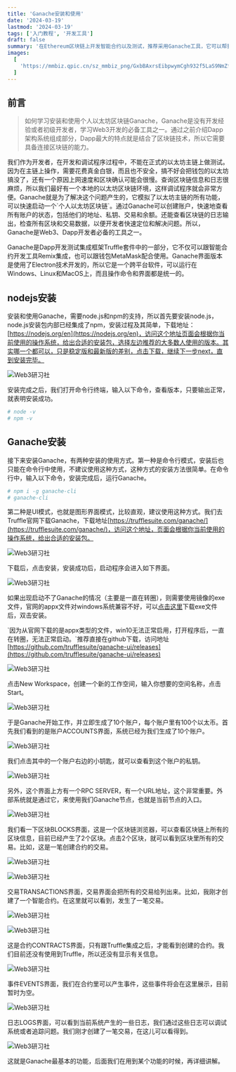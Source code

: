 ```yaml
---
title: 'Ganache安装和使用'
date: '2024-03-19'
lastmod: '2024-03-19'
tags: ['入门教程', '开发工具']
draft: false
summary: '在Ethereum区块链上开发智能合约以及测试，推荐采用Ganache工具，它可以帮我们快速构建Ethereum区块链客户端的环境，可以用于本地部署、开发、测试应用程序。'
images:
  [
    'https://mmbiz.qpic.cn/sz_mmbiz_png/GxbBAxrsEibpwymCgh932f5LaS9NmZfFWd9Agdibp3tAS4Qpp9VRbLkzdbdwCawiahDlLdE6l4UU7cnicmVIv8zdCQ/640?wx_fmt=png&amp;from=appmsg',
  ]
---
```


<TOCInline toc={props.toc} exclude="Introduction" />

## 前言

> 如何学习安装和使用个人以太坊区块链Ganache，Ganache是没有开发经验或者初级开发者，学习Web3开发的必备工具之一。通过之前介绍Dapp架构系统组成部分，Dapp最大的特点就是结合了区块链技术，所以它需要具备连接区块链的能力。

我们作为开发者，在开发和调试程序过程中，不能在正式的以太坊主链上做测试。因为在主链上操作，需要花费真金白银，而且也不安全，搞不好会把钱包的以太坊搞没了，还有一个原因上网速度和区块确认可能会很慢。查询区块链信息和日志很麻烦，所以我们最好有一个本地的以太坊区块链环境，这样调试程序就会非常方便。Ganache就是为了解决这个问题产生的，它模拟了以太坊主链的所有功能，可以快速启动一个\`个人以太坊区块链\`。通过Ganache可以创建账户，快速地查看所有账户的状态，包括他们的地址、私钥、交易和余额。还能查看区块链的日志输出，检查所有区块和交易数据，以便开发者快速定位和解决问题。所以，Ganache是Web3、Dapp开发者必备的工具之一。

Ganache是Dapp开发测试集成框架Truffle套件中的一部分，它不仅可以跟智能合约开发工具Remix集成，也可以跟钱包MetaMask配合使用。Ganache界面版本是使用了Electron技术开发的，所以它是一个跨平台软件，可以运行在Windows、Linux和MacOS上，而且操作命令和界面都是统一的。

## nodejs安装

安装和使用Ganache，需要node.js和npm的支持，所以首先要安装node.js，node.js安装包内部已经集成了npm，安装过程及其简单，下载地址：[https://nodejs.org/en](https://nodejs.org/en)，访问这个地址页面会根据你当前使用的操作系统，给出合适的安装包，选择左边推荐的大多数人使用的版本。其实哪一个都可以，只是稳定版和最新版的差别，点击下载，继续下一步next，直到安装完毕。

![Web3研习社](https://s1.imagehub.cc/images/2024/03/22/cba86b9b8c047b8a084cc70c2053f709.png)

安装完成之后，我们打开命令行终端，输入以下命令，查看版本，只要输出正常，就表明安装成功。

```bash
# node -v
# npm -v
```

## Ganache安装

接下来安装Ganache，有两种安装的使用方式。第一种是命令行模式，安装后也只能在命令行中使用，不建议使用这种方式，这种方式的安装方法很简单。在命令行中，输入以下命令，安装完成后，运行Ganache。

```bash
# npm i -g ganache-cli
# ganache-cli
```

第二种是UI模式，也就是图形界面模式，比较直观，建议使用这种方式。我们去Truffle官网下载Ganache，下载地址[https://trufflesuite.com/ganache/](https://trufflesuite.com/ganache/)，访问这个地址，页面会根据你当前使用的操作系统，给出合适的安装包。

![Web3研习社](https://s1.imagehub.cc/images/2024/03/22/042f0f317e32765f1add28b7758f4087.png)

下载后，点击安装，安装成功后，启动程序会进入如下界面。

![Web3研习社](https://s1.imagehub.cc/images/2024/03/22/49ce1eb9058af2d92f5edb809a0f4dd3.png)

如果出现启动不了Ganache的情况（主要是一直在转圈），则需要使用镜像的exe文件，官网的appx文件对windows系统兼容不好，可以[点击这里](https://sourceforge.net/projects/ganache.mirror/)下载exe文件后，双击安装。

\`因为从官网下载的是appx类型的文件，win10无法正常启用，打开程序后，一直在转圈，无法正常启动。\`推荐直接在github下载，访问地址[https://github.com/trufflesuite/ganache-ui/releases](https://github.com/trufflesuite/ganache-ui/releases)

![Web3研习社](https://s1.imagehub.cc/images/2024/03/22/57ba152ab4dcbf5dc7e6b099b64ff779.png)

点击New Workspace，创建一个新的工作空间，输入你想要的空间名称，点击Start。

![Web3研习社](https://s1.imagehub.cc/images/2023/07/02/g15.png)

于是Ganache开始工作，并立即生成了10个账户，每个账户里有100个以太币。首先我们看到的是账户ACCOUNTS界面，系统已经为我们生成了10个账户。

![Web3研习社](https://s1.imagehub.cc/images/2024/03/22/70a9b00c37ea1c3b90126b67e233d934.png)

我们点击其中的一个账户右边的小钥匙，就可以查看到这个账户的私钥。

![Web3研习社](https://s1.imagehub.cc/images/2024/03/22/97823c872a13c60f1c91dd1b4d5be709.png)

另外，这个界面上方有一个RPC SERVER，有一个URL地址，这个非常重要。外部系统就是通过它，来使用我们Ganache节点，也就是当前节点的入口。

![Web3研习社](https://s1.imagehub.cc/images/2024/03/22/d80439cc4695511e4a57ab6a9436a5f2.png)

我们看一下区块BLOCKS界面，这是一个区块链浏览器，可以查看区块链上所有的区块信息，目前已经产生了2个区块。点击2个区块，就可以看到区块里所有的交易。比如，这是一笔创建合约的交易。

![Web3研习社](https://s1.imagehub.cc/images/2023/07/02/g13.png)

![Web3研习社](https://s1.imagehub.cc/images/2023/07/02/g14.png)

交易TRANSACTIONS界面，交易界面会把所有的交易给列出来。比如，我刚才创建了一个智能合约。在这里就可以看到，发生了一笔交易。

![Web3研习社](https://s1.imagehub.cc/images/2023/07/02/g16.png)

![Web3研习社](https://s1.imagehub.cc/images/2023/07/02/g20.png)

这是合约CONTRACTS界面，只有跟Truffle集成之后，才能看到创建的合约。我们目前还没有使用到Truffle，所以还没有显示有关信息。

![Web3研习社](https://s1.imagehub.cc/images/2024/03/22/2bde2729829d69a45985eae09f4bad3e.png)

事件EVENTS界面，我们在合约里可以产生事件，这些事件将会在这里展示，目前暂时为空。

![Web3研习社](https://s1.imagehub.cc/images/2023/07/02/g18.png)

日志LOGS界面，可以看到当前系统产生的一些日志，我们通过这些日志可以调试系统或者追踪问题。我们刚才创建了一笔交易，在这儿可以看得到。

![Web3研习社](https://s1.imagehub.cc/images/2023/07/02/g19.png)

这就是Ganache最基本的功能，后面我们在用到某个功能的时候，再详细讲解。
